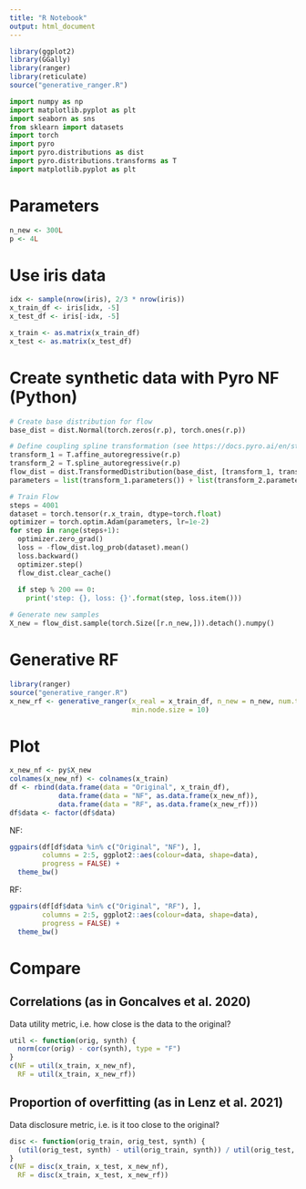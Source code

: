 ```yaml
---
title: "R Notebook"
output: html_document
---
```

  
  
```r
library(ggplot2)
library(GGally)
library(ranger)
library(reticulate)
source("generative_ranger.R")
```

```python
import numpy as np
import matplotlib.pyplot as plt
import seaborn as sns
from sklearn import datasets
import torch
import pyro
import pyro.distributions as dist
import pyro.distributions.transforms as T
import matplotlib.pyplot as plt
```

# Parameters
```r
n_new <- 300L
p <- 4L
```

# Use iris data
```r
idx <- sample(nrow(iris), 2/3 * nrow(iris))
x_train_df <- iris[idx, -5]
x_test_df <- iris[-idx, -5]

x_train <- as.matrix(x_train_df)
x_test <- as.matrix(x_test_df)
```

# Create synthetic data with Pyro NF (Python)
```python
# Create base distribution for flow
base_dist = dist.Normal(torch.zeros(r.p), torch.ones(r.p))

# Define coupling spline transformation (see https://docs.pyro.ai/en/stable/distributions.html?highlight=Spline#splinecoupling)
transform_1 = T.affine_autoregressive(r.p)
transform_2 = T.spline_autoregressive(r.p)
flow_dist = dist.TransformedDistribution(base_dist, [transform_1, transform_2])
parameters = list(transform_1.parameters()) + list(transform_2.parameters())

# Train Flow
steps = 4001
dataset = torch.tensor(r.x_train, dtype=torch.float)
optimizer = torch.optim.Adam(parameters, lr=1e-2)
for step in range(steps+1):
  optimizer.zero_grad()
  loss = -flow_dist.log_prob(dataset).mean()
  loss.backward()
  optimizer.step()
  flow_dist.clear_cache()
  
  if step % 200 == 0:
    print('step: {}, loss: {}'.format(step, loss.item()))

# Generate new samples
X_new = flow_dist.sample(torch.Size([r.n_new,])).detach().numpy()
```

# Generative RF
```r
library(ranger)
source("generative_ranger.R")
x_new_rf <- generative_ranger(x_real = x_train_df, n_new = n_new, num.trees = 100, 
                              min.node.size = 10)
```

# Plot
```r
x_new_nf <- py$X_new
colnames(x_new_nf) <- colnames(x_train)
df <- rbind(data.frame(data = "Original", x_train_df), 
            data.frame(data = "NF", as.data.frame(x_new_nf)), 
            data.frame(data = "RF", as.data.frame(x_new_rf)))
df$data <- factor(df$data)
```

NF:
```r
ggpairs(df[df$data %in% c("Original", "NF"), ], 
        columns = 2:5, ggplot2::aes(colour=data, shape=data), 
        progress = FALSE) + 
  theme_bw()
```

RF:
```r
ggpairs(df[df$data %in% c("Original", "RF"), ], 
        columns = 2:5, ggplot2::aes(colour=data, shape=data), 
        progress = FALSE) + 
  theme_bw()
```

# Compare
## Correlations (as in Goncalves et al. 2020)
Data utility metric, i.e. how close is the data to the original?
```r
util <- function(orig, synth) {
  norm(cor(orig) - cor(synth), type = "F")
}
c(NF = util(x_train, x_new_nf), 
  RF = util(x_train, x_new_rf))
```

## Proportion of overfitting (as in Lenz et al. 2021)
Data disclosure metric, i.e. is it too close to the original?
```r
disc <- function(orig_train, orig_test, synth) {
  (util(orig_test, synth) - util(orig_train, synth)) / util(orig_test, synth)
}
c(NF = disc(x_train, x_test, x_new_nf),
  RF = disc(x_train, x_test, x_new_rf))
```





